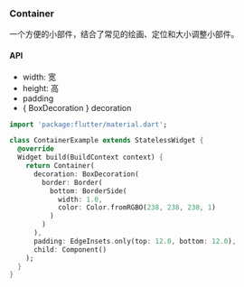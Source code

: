 ### Container

一个方便的小部件，结合了常见的绘画、定位和大小调整小部件。

#### API

* width: 宽
* height: 高
* padding
* { BoxDecoration } decoration

```dart
import 'package:flutter/material.dart';

class ContainerExample extends StatelessWidget {
  @override
  Widget build(BuildContext context) {
    return Container(
      decoration: BoxDecoration(
        border: Border(
          bottom: BorderSide(
            width: 1.0,
            color: Color.fromRGBO(238, 238, 238, 1)
          )
        )
      ),
      padding: EdgeInsets.only(top: 12.0, bottom: 12.0),
      child: Component()
    );
  }
}
```